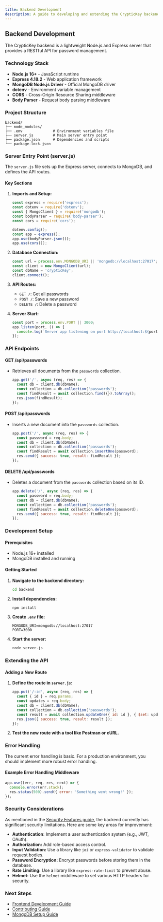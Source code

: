 ```yaml
---
title: Backend Development
description: A guide to developing and extending the CrypticKey backend API.
---
```


## Backend Development

The CrypticKey backend is a lightweight Node.js and Express server that provides a RESTful API for password management.

### Technology Stack

- **Node.js 16+** - JavaScript runtime
- **Express 4.18.2** - Web application framework
- **MongoDB Node.js Driver** - Official MongoDB driver
- **dotenv** - Environment variable management
- **CORS** - Cross-Origin Resource Sharing middleware
- **Body Parser** - Request body parsing middleware

### Project Structure

```
backend/
├── node_modules/
├── .env              # Environment variables file
├── server.js         # Main server entry point
├── package.json      # Dependencies and scripts
└── package-lock.json
```

### Server Entry Point (server.js)

The `server.js` file sets up the Express server, connects to MongoDB, and defines the API routes.

#### Key Sections

1.  **Imports and Setup:**
    ```javascript
    const express = require('express');
    const dotenv = require('dotenv');
    const { MongoClient } = require('mongodb');
    const bodyParser = require('body-parser');
    const cors = require('cors');

    dotenv.config();
    const app = express();
    app.use(bodyParser.json());
    app.use(cors());
    ```

2.  **Database Connection:**
    ```javascript
    const url = process.env.MONGODB_URI || 'mongodb://localhost:27017';
    const client = new MongoClient(url);
    const dbName = 'crypticKey';
    client.connect();
    ```

3.  **API Routes:**
    -   `GET /`: Get all passwords
    -   `POST /`: Save a new password
    -   `DELETE /`: Delete a password

4.  **Server Start:**
    ```javascript
    const port = process.env.PORT || 3000;
    app.listen(port, () => {
      console.log(`Server app listening on port http://localhost:${port}`);
    });
    ```

### API Endpoints

#### GET /api/passwords
-   Retrieves all documents from the `passwords` collection.

    ```javascript
    app.get('/', async (req, res) => {
      const db = client.db(dbName);
      const collection = db.collection('passwords');
      const findResult = await collection.find({}).toArray();
      res.json(findResult);
    });
    ```

#### POST /api/passwords
-   Inserts a new document into the `passwords` collection.

    ```javascript
    app.post('/', async (req, res) => {
      const password = req.body;
      const db = client.db(dbName);
      const collection = db.collection('passwords');
      const findResult = await collection.insertOne(password);
      res.send({ success: true, result: findResult });
    });
    ```

#### DELETE /api/passwords
-   Deletes a document from the `passwords` collection based on its ID.

    ```javascript
    app.delete('/', async (req, res) => {
      const password = req.body;
      const db = client.db(dbName);
      const collection = db.collection('passwords');
      const findResult = await collection.deleteOne(password);
      res.send({ success: true, result: findResult });
    });
    ```

### Development Setup

#### Prerequisites
-   Node.js 16+ installed
-   MongoDB installed and running

#### Getting Started

1.  **Navigate to the backend directory:**
    ```bash
    cd backend
    ```

2.  **Install dependencies:**
    ```bash
    npm install
    ```

3.  **Create `.env` file:**
    ```env
    MONGODB_URI=mongodb://localhost:27017
    PORT=3000
    ```

4.  **Start the server:**
    ```bash
    node server.js
    ```

### Extending the API

#### Adding a New Route

1.  **Define the route in `server.js`:**
    ```javascript
    app.put('/:id', async (req, res) => {
      const { id } = req.params;
      const updates = req.body;
      const db = client.db(dbName);
      const collection = db.collection('passwords');
      const result = await collection.updateOne({ id: id }, { $set: updates });
      res.json({ success: true, result: result });
    });
    ```

2.  **Test the new route with a tool like Postman or cURL.**

### Error Handling

The current error handling is basic. For a production environment, you should implement more robust error handling.

#### Example Error Handling Middleware

```javascript
app.use((err, req, res, next) => {
  console.error(err.stack);
  res.status(500).send({ error: 'Something went wrong!' });
});
```

### Security Considerations

As mentioned in the [Security Features guide](/guides/security-features), the backend currently has significant security limitations. Here are some key areas for improvement:

-   **Authentication:** Implement a user authentication system (e.g., JWT, OAuth).
-   **Authorization:** Add role-based access control.
-   **Input Validation:** Use a library like `joi` or `express-validator` to validate request bodies.
-   **Password Encryption:** Encrypt passwords before storing them in the database.
-   **Rate Limiting:** Use a library like `express-rate-limit` to prevent abuse.
-   **Helmet:** Use the `helmet` middleware to set various HTTP headers for security.

### Next Steps

-   [Frontend Development Guide](/development/frontend)
-   [Contributing Guide](/development/contributing)
-   [MongoDB Setup Guide](/deployment/mongodb-setup)
